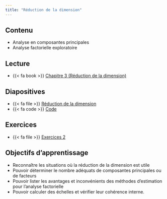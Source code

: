```yaml
---
title: "Réduction de la dimension"
---
```


## Contenu

- Analyse en composantes principales
- Analyse factorielle exploratoire

## Lecture


- {{< fa book >}} [Chapitre 3 (Réduction de la dimension)](https://lbelzile.github.io/math60602/02-analysefactorielle.html)


## Diapositives 

- {{< fa file >}} [Réduction de la dimension](/diapos/MATH60602-diapos3.pdf)
- {{< fa code >}} [Code](/code/MATH60602-diapos3.R)

<!--
<iframe width="600" height="338" src="http://docs.google.com/gview?url=https://lbelzile.github.io/multi/diapos/MATH60602-diapos3.pdf&embedded=true" frameborder="0"></iframe>
-->

## Exercices

- {{< fa file >}} [Exercices 2](/exercices/02-exercice.html)

## Objectifs d'apprentissage

- Reconnaître les situations où la réduction de la dimension est utile
- Pouvoir déterminer le nombre adéquats de composantes principales ou de facteurs
- Pouvoir lister les avantages et inconvénients des méthodes d'estimation pour l'analyse factorielle
- Pouvoir calculer des échelles et vérifier leur cohérence interne.

